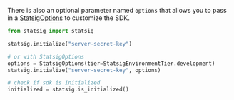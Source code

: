 There is also an optional parameter named `options` that allows you to pass in a [StatsigOptions](#statsig-options) to customize the SDK.

```python
from statsig import statsig

statsig.initialize("server-secret-key")

# or with StatsigOptions
options = StatsigOptions(tier=StatsigEnvironmentTier.development)
statsig.initialize("server-secret-key", options)

# check if sdk is initialized
initialized = statsig.is_initialized()
```
